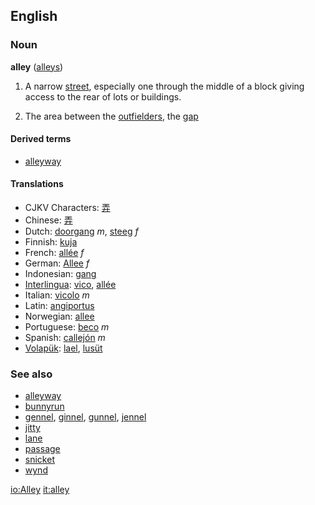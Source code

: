 ==English==
===Noun===
'''alley''' ([[alleys]])

#A narrow [[street]], especially one through the middle of a block giving access to the rear of lots or buildings.
#{{baseball}} The area between the [[outfielder]]s, the [[gap]]

====Derived terms====
*[[alleyway]]

==== Translations ====
*CJKV Characters: [[弄]]
*Chinese: [[弄]]
*Dutch: [[doorgang]] ''m'', [[steeg]] ''f''
*Finnish: [[kuja]]
*French: [[allée]] ''f''
*German: [[Allee]] ''f''
*Indonesian: [[gang]]
*[[Interlingua]]: [[vico]], [[allée]]
*Italian: [[vicolo]] ''m''
*Latin: [[angiportus]]
*Norwegian: [[allee]]
*Portuguese: [[beco]] ''m''
*Spanish: [[callejón]] ''m''
*[[Volapük]]: [[lael]], [[lusüt]]

===See also===
*[[alleyway]]
*[[bunnyrun]]
*[[gennel]], [[ginnel]], [[gunnel]], [[jennel]]
*[[jitty]]
*[[lane]]
*[[passage]]
*[[snicket]]
*[[wynd]]

[[io:Alley]]
[[it:alley]]